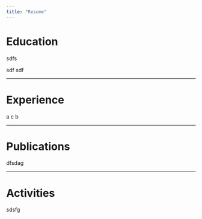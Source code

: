 ```yaml
---
title: "Resume"
---
```


# Education
sdfs

sdf
sdf

---

# Experience
a
c
b

---

# Publications
dfsdag

---
# Activities
sdsfg
